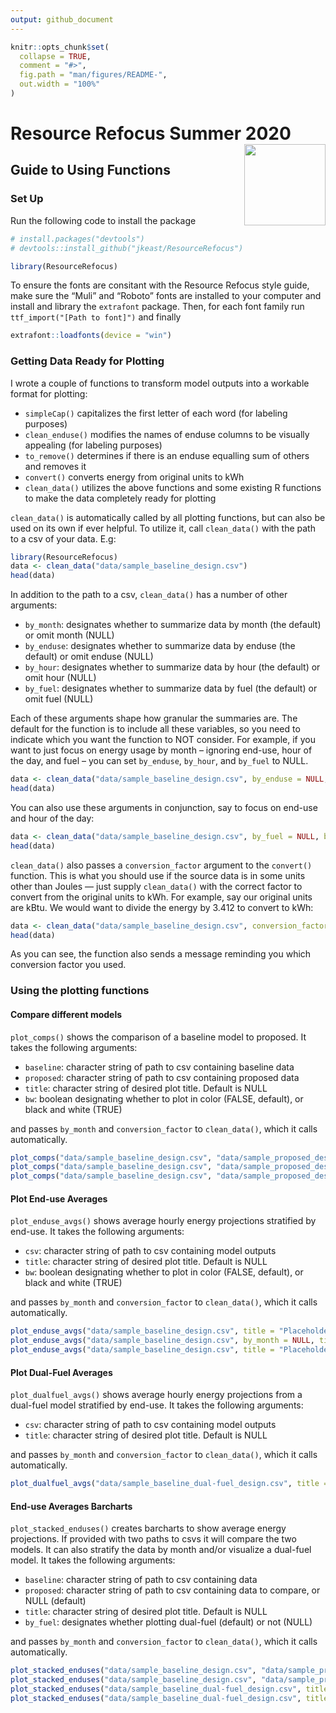 ```yaml
---
output: github_document
---
```


<!-- README.md is generated from README.Rmd. Please edit that file -->

```r
knitr::opts_chunk$set(
  collapse = TRUE,
  comment = "#>",
  fig.path = "man/figures/README-",
  out.width = "100%"
)
```

# Resource Refocus Summer 2020 <img src="Resource-Refocus-Secondary-Logo-RGB-Borderless.png" align="right" height=130/>

## Guide to Using Functions

### Set Up

Run the following code to install the package

```r
# install.packages("devtools")
# devtools::install_github("jkeast/ResourceRefocus")

library(ResourceRefocus)
```


To ensure the fonts are consitant with the Resource Refocus style guide, make sure the "Muli" and "Roboto" fonts are installed to your computer and install and library the `extrafont` package. Then, for each font family run
`ttf_import("[Path to font]")` and finally 

```r
extrafont::loadfonts(device = "win")
```



<!-- badges: start -->
<!-- badges: end -->

### Getting Data Ready for Plotting

I wrote a couple of functions to transform model outputs into a workable format for plotting: 

- `simpleCap()` capitalizes the first letter of each word (for labeling purposes)
- `clean_enduse()` modifies the names of enduse columns to be visually appealing (for labeling purposes)
- `to_remove()` determines if there is an enduse equalling sum of others and removes it
- `convert()` converts energy from original units to kWh
- `clean_data()` utilizes the above functions and some existing R functions to make the data completely ready for plotting

`clean_data()` is automatically called by all plotting functions, but can also be used on its own if ever helpful. To utilize it, call `clean_data()` with the path to a csv of your data. E.g:

```r
library(ResourceRefocus)
data <- clean_data("data/sample_baseline_design.csv")
head(data)
```

In addition to the path to a csv, `clean_data()` has a number of other arguments:

- `by_month`: designates whether to summarize data by month (the default) or omit month (NULL)
- `by_enduse`: designates whether to summarize data by enduse (the default) or omit enduse (NULL)
- `by_hour`: designates whether to summarize data by hour (the default) or omit hour (NULL)
- `by_fuel`: designates whether to summarize data by fuel (the default) or omit fuel (NULL)

Each of these arguments shape how granular the summaries are. The default for the function is to include all these variables, so you need to indicate which you want the function to NOT consider. For example, if you want to just focus on energy usage by month -- ignoring end-use, hour of the day, and fuel -- you can set `by_enduse`, `by_hour`, and `by_fuel` to NULL.

```r
data <- clean_data("data/sample_baseline_design.csv", by_enduse = NULL, by_hour = NULL, by_fuel = NULL)
head(data)
```

You can also use these arguments in conjunction, say to focus on end-use and hour of the day:

```r
data <- clean_data("data/sample_baseline_design.csv", by_fuel = NULL, by_month = NULL)
head(data)
```

`clean_data()` also passes a `conversion_factor` argument to the `convert()` function. This is what you should use if the source data is in some units other than Joules --- just supply `clean_data()` with the correct factor to convert from the original units to kWh. For example, say our original units are kBtu. We would want to divide the energy by 3.412 to convert to kWh:

```r
data <- clean_data("data/sample_baseline_design.csv", conversion_factor = 3.412)
head(data)
```

As you can see, the function also sends a message reminding you which conversion factor you used.

### Using the plotting functions

#### Compare different models

`plot_comps()` shows the comparison of a baseline model to proposed. It takes the following arguments:

- `baseline`: character string of path to csv containing baseline data
- `proposed`: character string of path to csv containing proposed data
- `title`: character string of desired plot title. Default is NULL
- `bw`: boolean designating whether to plot in color (FALSE, default), or black and white (TRUE)

and passes `by_month` and `conversion_factor` to `clean_data()`, which it calls automatically.

```r
plot_comps("data/sample_baseline_design.csv", "data/sample_proposed_design_w-pumpsMeter.csv", title = "Placeholder Title")
plot_comps("data/sample_baseline_design.csv", "data/sample_proposed_design_w-pumpsMeter.csv", by_month = NULL, title = "Placeholder Title")
plot_comps("data/sample_baseline_design.csv", "data/sample_proposed_design_w-pumpsMeter.csv", by_month = NULL, title = "Placeholder Title", bw = TRUE)
```

#### Plot End-use Averages

`plot_enduse_avgs()` shows average hourly energy projections stratified by end-use. It takes the following arguments:

- `csv`: character string of path to csv containing model outputs
- `title`: character string of desired plot title. Default is NULL
- `bw`: boolean designating whether to plot in color (FALSE, default), or black and white (TRUE)

and passes `by_month` and `conversion_factor` to `clean_data()`, which it calls automatically.

```r
plot_enduse_avgs("data/sample_baseline_design.csv", title = "Placeholder Title")
plot_enduse_avgs("data/sample_baseline_design.csv", by_month = NULL, title = "Placeholder Title")
plot_enduse_avgs("data/sample_baseline_design.csv", title = "Placeholder Title", by_month = NULL, bw = TRUE)
```

#### Plot Dual-Fuel Averages

`plot_dualfuel_avgs()` shows average hourly energy projections from a dual-fuel model stratified by end-use. It takes the following arguments:

- `csv`: character string of path to csv containing model outputs
- `title`: character string of desired plot title. Default is NULL

and passes `by_month` and `conversion_factor` to `clean_data()`, which it calls automatically.

```r
plot_dualfuel_avgs("data/sample_baseline_dual-fuel_design.csv", title = "Placeholder Title", by_month = NULL)
```

#### End-use Averages Barcharts

`plot_stacked_enduses()` creates barcharts to show average energy projections. If provided with two paths to csvs it will compare the two models. It can also stratify the data by month and/or visualize a dual-fuel model. It takes the following arguments:

- `baseline`: character string of path to csv containing data
- `proposed`: character string of path to csv containing data to compare, or NULL (default)
- `title`: character string of desired plot title. Default is NULL
- `by_fuel`: designates whether plotting dual-fuel (default) or not (NULL)

and passes `by_month` and `conversion_factor` to `clean_data()`, which it calls automatically.

```r
plot_stacked_enduses("data/sample_baseline_design.csv", "data/sample_proposed_design_w-pumpsMeter.csv", title = "Placeholder Title", by_month = NULL, by_fuel = NULL)
plot_stacked_enduses("data/sample_baseline_design.csv", "data/sample_proposed_design_w-pumpsMeter.csv", title = "Placeholder Title", by_fuel = NULL)
plot_stacked_enduses("data/sample_baseline_dual-fuel_design.csv", title = "Placeholder Title", by_month = NULL)
plot_stacked_enduses("data/sample_baseline_dual-fuel_design.csv", title = "Placeholder Title")
```
